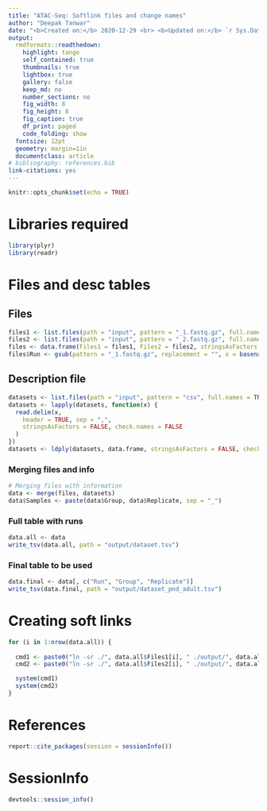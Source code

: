 ```yaml
---
title: "ATAC-Seq: Softlink files and change names"
author: "Deepak Tanwar"
date: "<b>Created on:</b> 2020-12-29 <br> <b>Updated on:</b> `r Sys.Date()`"
output:
  rmdformats::readthedown:
    highlight: tango
    self_contained: true
    thumbnails: true
    lightbox: true
    gallery: false
    keep_md: no
    number_sections: no
    fig_width: 8
    fig_height: 8
    fig_caption: true
    df_print: paged
    code_folding: show
  fontsize: 12pt
  geometry: margin=1in
  documentclass: article
# bibliography: references.bib
link-citations: yes
---
```


```r
knitr::opts_chunk$set(echo = TRUE)
```

# Libraries required
```r
library(plyr)
library(readr)
```

# Files and desc tables

## Files
```r
files1 <- list.files(path = "input", pattern = "_1.fastq.gz", full.names = TRUE, recursive = TRUE)
files2 <- list.files(path = "input", pattern = "_2.fastq.gz", full.names = TRUE, recursive = TRUE)
files <- data.frame(Files1 = files1, Files2 = files2, stringsAsFactors = F)
files$Run <- gsub(pattern = "_1.fastq.gz", replacement = "", x = basename(files$Files1))
```

## Description file
```r
datasets <- list.files(path = "input", pattern = "csv", full.names = TRUE, recursive = TRUE)
datasets <- lapply(datasets, function(x) {
  read.delim(x,
    header = TRUE, sep = ",",
    stringsAsFactors = FALSE, check.names = FALSE
  )
})
datasets <- ldply(datasets, data.frame, stringsAsFactors = FALSE, check.names = FALSE)
```

### Merging files and info
```r
# Merging files with information
data <- merge(files, datasets)
data$Samples <- paste(data$Group, data$Replicate, sep = "_")
```

### Full table with runs
```r
data.all <- data
write_tsv(data.all, path = "output/dataset.tsv")
```

### Final table to be used
```r
data.final <- data[, c("Run", "Group", "Replicate")]
write_tsv(data.final, path = "output/dataset_pnd_adult.tsv")
```

# Creating soft links
```r
for (i in 1:nrow(data.all)) {
  
  cmd1 <- paste0("ln -sr ./", data.all$Files1[i], " ./output/", data.all$Samples[i], "_R1.fq.gz")
  cmd2 <- paste0("ln -sr ./", data.all$Files2[i], " ./output/", data.all$Samples[i], "_R2.fq.gz")

  system(cmd1)
  system(cmd2)
}
```


# References
```r
report::cite_packages(session = sessionInfo())
```

# SessionInfo
```r
devtools::session_info()
```

